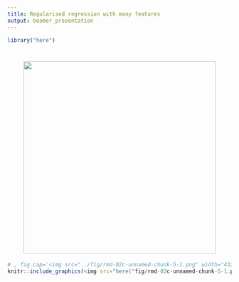 ```yaml
---
title: Regularised regression with many features
output: beamer_presentation
---
```

```r
library("here")
```
# <img src="../fig/rmd-02c-unnamed-chunk-5-1.png" width="432" style="display: block; margin: auto;" />
```r
# , fig.cap='<img src="../fig/rmd-02c-unnamed-chunk-5-1.png" width="432" style="display: block; margin: auto;" />
knitr::include_graphics(<img src="here("fig/rmd-02c-unnamed-chunk-5-1.png" width="432" style="display: block; margin: auto;" />"))
```

\newpage
